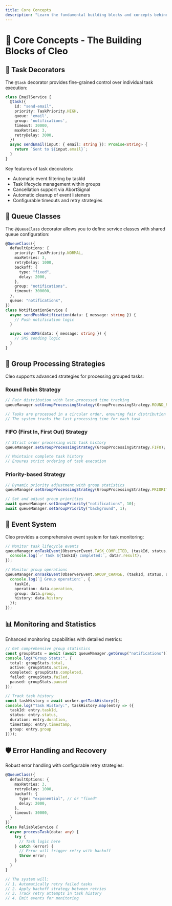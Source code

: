 ```yaml
---
title: Core Concepts
description: "Learn the fundamental building blocks and concepts behind Cleo's distributed task processing system. This guide covers task decorators, queue classes, group processing strategies, event handling, and error management."
---
```


# 🧠 Core Concepts - The Building Blocks of Cleo

## 🎀 Task Decorators

The `@task` decorator provides fine-grained control over individual task execution:

```typescript
class EmailService {
  @task({
    id: "send-email",
    priority: TaskPriority.HIGH,
    queue: 'email',
    group: 'notifications',
    timeout: 30000,
    maxRetries: 3,
    retryDelay: 3000,
  })
  async sendEmail(input: { email: string }): Promise<string> {
    return `Sent to ${input.email}`;
  }
}
```

Key features of task decorators:
- Automatic event filtering by taskId
- Task lifecycle management within groups
- Cancellation support via AbortSignal
- Automatic cleanup of event listeners
- Configurable timeouts and retry strategies

## 🎯 Queue Classes

The `@QueueClass` decorator allows you to define service classes with shared queue configuration:

```typescript
@QueueClass({
  defaultOptions: {
    priority: TaskPriority.NORMAL,
    maxRetries: 3,
    retryDelay: 1000,
    backoff: {
      type: "fixed",
      delay: 2000,
    },
    group: "notifications",
    timeout: 300000,
  },
  queue: "notifications",
})
class NotificationService {
  async sendPushNotification(data: { message: string }) {
    // Push notification logic
  }

  async sendSMS(data: { message: string }) {
    // SMS sending logic
  }
}
```

## 🔄 Group Processing Strategies

Cleo supports advanced strategies for processing grouped tasks:

### Round Robin Strategy
```typescript
// Fair distribution with last-processed time tracking
queueManager.setGroupProcessingStrategy(GroupProcessingStrategy.ROUND_ROBIN);

// Tasks are processed in a circular order, ensuring fair distribution
// The system tracks the last processing time for each task
```

### FIFO (First In, First Out) Strategy
```typescript
// Strict order processing with task history
queueManager.setGroupProcessingStrategy(GroupProcessingStrategy.FIFO);

// Maintains complete task history
// Ensures strict ordering of task execution
```

### Priority-based Strategy
```typescript
// Dynamic priority adjustment with group statistics
queueManager.setGroupProcessingStrategy(GroupProcessingStrategy.PRIORITY);

// Set and adjust group priorities
await queueManager.setGroupPriority("notifications", 10);
await queueManager.setGroupPriority("background", 1);
```

## 📡 Event System

Cleo provides a comprehensive event system for task monitoring:

```typescript
// Monitor task lifecycle events
queueManager.onTaskEvent(ObserverEvent.TASK_COMPLETED, (taskId, status, data) => {
  console.log(`✅ Task ${taskId} completed:`, data?.result);
});

// Monitor group operations
queueManager.onTaskEvent(ObserverEvent.GROUP_CHANGE, (taskId, status, data) => {
  console.log(`👥 Group operation:`, {
    taskId,
    operation: data.operation,
    group: data.group,
    history: data.history
  });
});
```

## 📊 Monitoring and Statistics

Enhanced monitoring capabilities with detailed metrics:

```typescript
// Get comprehensive group statistics
const groupStats = await (await queueManager.getGroup("notifications")).getStats();
console.log("Group Stats:", {
  total: groupStats.total,
  active: groupStats.active,
  completed: groupStats.completed,
  failed: groupStats.failed,
  paused: groupStats.paused
});

// Track task history
const taskHistory = await worker.getTaskHistory();
console.log("Task History:", taskHistory.map(entry => ({
  taskId: entry.taskId,
  status: entry.status,
  duration: entry.duration,
  timestamp: entry.timestamp,
  group: entry.group
})));
```

## 🛡️ Error Handling and Recovery

Robust error handling with configurable retry strategies:

```typescript
@QueueClass({
  defaultOptions: {
    maxRetries: 3,
    retryDelay: 1000,
    backoff: {
      type: "exponential", // or "fixed"
      delay: 2000,
    },
    timeout: 30000,
  }
})
class ReliableService {
  async processTask(data: any) {
    try {
      // Task logic here
    } catch (error) {
      // Error will trigger retry with backoff
      throw error;
    }
  }
}

// The system will:
// 1. Automatically retry failed tasks
// 2. Apply backoff strategy between retries
// 3. Track retry attempts in task history
// 4. Emit events for monitoring
``` 